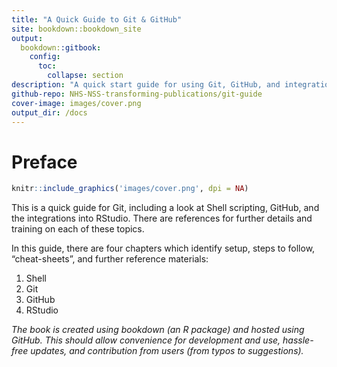 ```yaml
---
title: "A Quick Guide to Git & GitHub"
site: bookdown::bookdown_site
output: 
  bookdown::gitbook:
    config:
      toc:
        collapse: section
description: "A quick start guide for using Git, GitHub, and integrations with RStudio"
github-repo: NHS-NSS-transforming-publications/git-guide
cover-image: images/cover.png
output_dir: /docs
---
```


# Preface {-}

```r
knitr::include_graphics('images/cover.png', dpi = NA)
```

This is a quick guide for Git, including a look at Shell scripting, GitHub, and the integrations into RStudio. There are references for further details and training on each of these topics.

In this guide, there are four chapters which identify setup, steps to follow, "cheat-sheets", and further reference materials:

1. Shell
2. Git
3. GitHub
4. RStudio

*The book is created using bookdown (an R package) and hosted using GitHub. This should allow convenience for development and use, hassle-free updates, and contribution from users (from typos to suggestions).* 